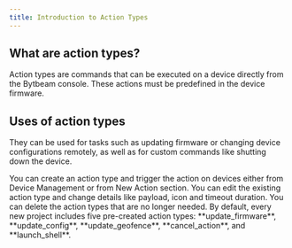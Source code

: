 ```yaml
---
title: Introduction to Action Types
---
```


## What are action types?

Action types are commands that can be executed on a device directly from the Bytbeam console. These actions must be predefined in the device firmware. 
## Uses of action types

They can be used for tasks such as updating firmware or changing device configurations remotely, as well as for custom commands like shutting down the device.


<CardGroup cols={2}>
  <Card title="Create an Action Type" icon="plus" href="/platform-guide/actions/action-settings/creating-an-action-type">
  You can create an action type and trigger the action on devices either from Device Management or from New Action section.
</Card>
  <Card title="Edit an Action Type" icon="pencil" href="/platform-guide/actions/action-settings/editing-an-action-type">
  You can edit the existing action type and change details like payload, icon and timeout duration.
</Card>
  <Card title="Delete an Action Type" icon="trash" href="/platform-guide/actions/action-settings/deleting-an-action-type">
  You can delete the action types that are no longer needed.
</Card>
</CardGroup>

<Note>
  By default, every new project includes five pre-created action types: **update_firmware**, **update_config**, **update_geofence**, **cancel_action**, and **launch_shell**.
</Note>